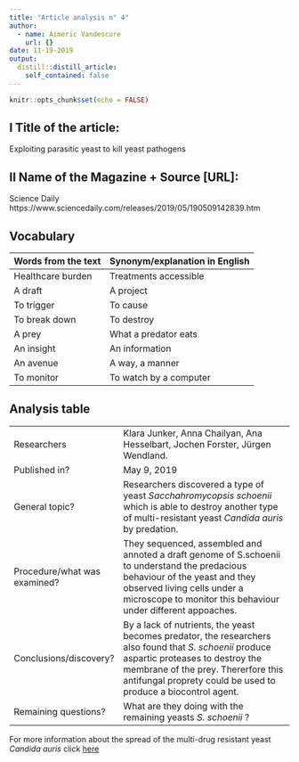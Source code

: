 ```yaml
---
title: "Article analysis n° 4"
author:
  - name: Aimeric Vandescure
    url: {}
date: 11-19-2019
output:
  distill::distill_article:
    self_contained: false
---
```


```r
knitr::opts_chunk$set(echo = FALSE)
```

## I Title of the article: 

Exploiting parasitic yeast to kill yeast pathogens


## II Name of the Magazine + Source [URL]:

Science Daily  https://www.sciencedaily.com/releases/2019/05/190509142839.htm


## Vocabulary 

| Words from the text | Synonym/explanation in English |
| ------------------- | ------------------------------ |
| Healthcare burden   | Treatments accessible           |
|  A draft       | A project         |
| To trigger   | To cause    |
| To break down     | To destroy    |
| A prey    | What a predator eats    |
| An insight    | An information    |
| An avenue     |  A way, a manner   |
| To monitor      | To watch by a computer     |

## Analysis table 

|                              |                                                                     |
| ---------------------------- | ------------------------------------------------------------------- |
| Researchers                  | Klara Junker, Anna Chailyan, Ana Hesselbart, Jochen Forster, Jürgen Wendland.                        |
| Published in?                | May 9, 2019                                                       |
| General topic?               |  Researchers discovered a type of yeast *Sacchahromycopsis schoenii* which is able to destroy another type of multi-resistant yeast *Candida auris* by predation.    |
| Procedure/what was examined? | They sequenced, assembled and annoted a draft genome of S.schoenii to understand the predacious behaviour of the yeast and they observed living cells under a microscope to monitor this behaviour under different appoaches.  |
| Conclusions/discovery?       |  By a lack of nutrients, the yeast becomes predator, the researchers also found that *S. schoenii* produce aspartic proteases to destroy the membrane of the prey. Thererfore this antifungal proprety could be used to produce a biocontrol agent.|
| Remaining questions?         | What are they doing with the remaining yeasts *S. schoenii* ? |

For more information about the spread of the multi-drug resistant yeast *Candida auris* click [here](https://www.bbc.com/news/health-49170866)




